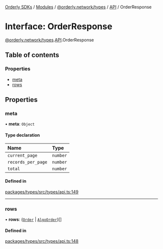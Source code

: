 [Orderly SDKs](./../README) / [Modules](./../modules) / [@orderly.network/types](./../modules/orderly_network_types) / [API](./../modules/orderly_network_types.API) / OrderResponse

# Interface: OrderResponse

[@orderly.network/types](./../modules/orderly_network_types).[API](./../modules/orderly_network_types.API).OrderResponse

## Table of contents

### Properties

- [meta](./orderly_network_types.API.OrderResponse#meta)
- [rows](./orderly_network_types.API.OrderResponse#rows)

## Properties

### meta

• **meta**: `Object`

#### Type declaration

| Name | Type |
| :------ | :------ |
| `current_page` | `number` |
| `records_per_page` | `number` |
| `total` | `number` |

#### Defined in

[packages/types/src/types/api.ts:149](./https://gitlab.com/orderlynetwork/orderly-fe/orderly-web/-/blob/3f38d838/packages/types/src/types/api.ts#L149)

___

### rows

• **rows**: ([`Order`](./orderly_network_types.API.Order) \| [`AlgoOrder`](./orderly_network_types.API.AlgoOrder))[]

#### Defined in

[packages/types/src/types/api.ts:148](./https://gitlab.com/orderlynetwork/orderly-fe/orderly-web/-/blob/3f38d838/packages/types/src/types/api.ts#L148)
